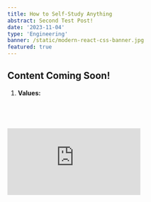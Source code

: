 ---
title: How to Self-Study Anything
abstract: Second Test Post!
date: '2023-11-04'
type: 'Engineering'
banner: /static/modern-react-css-banner.jpg
featured: true
---

## Content Coming Soon!

1. **Values:**



```jsx

```

```css

  
```

<Embed src="https://stackblitz.com/edit/js-abu31x?file=index.js" />


